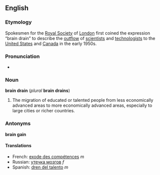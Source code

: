 ==English==
===Etymology===
Spokesmen for the [[w:Royal Society|Royal Society]] of [[London]] first coined the expression “brain drain” to describe the [[outflow]] of [[scientist]]s and [[technologist]]s to the [[United States]] and [[Canada]] in the early 1950s.

===Pronunciation===
*{{AHD|brān-drān}}

===Noun===
'''brain drain''' (''plural'' '''brain drains''')

#The migration of educated or talented people from less economically advanced areas to more economically advanced areas, especially to large cities or richer countries.

===Antonyms===
'''brain gain'''

====Translations====
*French: [[exode des compétences]] ''m''
*Russian: [[утечка мозгов]] ''f''
*Spanish: [[dren del talento]] ''m''